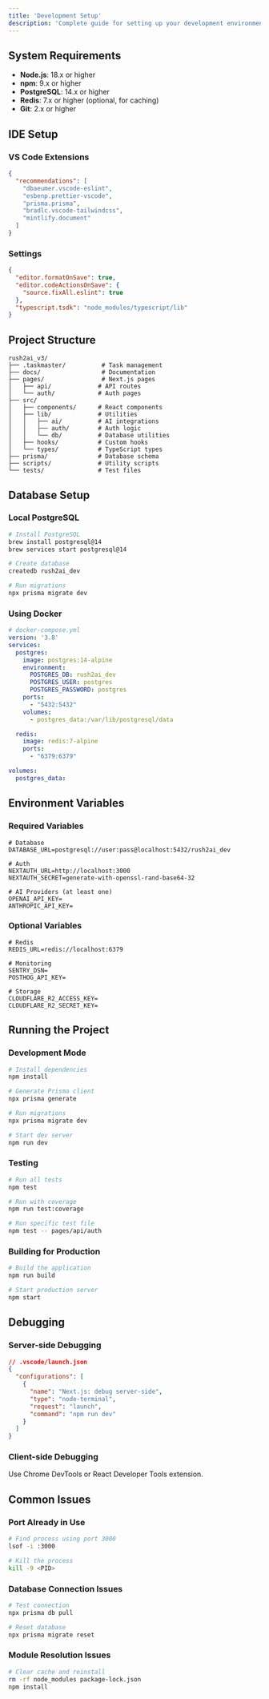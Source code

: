 ```yaml
---
title: 'Development Setup'
description: 'Complete guide for setting up your development environment'
---
```


## System Requirements

- **Node.js**: 18.x or higher
- **npm**: 9.x or higher
- **PostgreSQL**: 14.x or higher
- **Redis**: 7.x or higher (optional, for caching)
- **Git**: 2.x or higher

## IDE Setup

### VS Code Extensions

```json
{
  "recommendations": [
    "dbaeumer.vscode-eslint",
    "esbenp.prettier-vscode",
    "prisma.prisma",
    "bradlc.vscode-tailwindcss",
    "mintlify.document"
  ]
}
```

### Settings

```json
{
  "editor.formatOnSave": true,
  "editor.codeActionsOnSave": {
    "source.fixAll.eslint": true
  },
  "typescript.tsdk": "node_modules/typescript/lib"
}
```

## Project Structure

```
rush2ai_v3/
├── .taskmaster/          # Task management
├── docs/                 # Documentation
├── pages/                # Next.js pages
│   ├── api/             # API routes
│   └── auth/            # Auth pages
├── src/
│   ├── components/      # React components
│   ├── lib/             # Utilities
│   │   ├── ai/          # AI integrations
│   │   ├── auth/        # Auth logic
│   │   └── db/          # Database utilities
│   ├── hooks/           # Custom hooks
│   └── types/           # TypeScript types
├── prisma/              # Database schema
├── scripts/             # Utility scripts
└── tests/               # Test files
```

## Database Setup

### Local PostgreSQL

```bash
# Install PostgreSQL
brew install postgresql@14
brew services start postgresql@14

# Create database
createdb rush2ai_dev

# Run migrations
npx prisma migrate dev
```

### Using Docker

```yaml
# docker-compose.yml
version: '3.8'
services:
  postgres:
    image: postgres:14-alpine
    environment:
      POSTGRES_DB: rush2ai_dev
      POSTGRES_USER: postgres
      POSTGRES_PASSWORD: postgres
    ports:
      - "5432:5432"
    volumes:
      - postgres_data:/var/lib/postgresql/data

  redis:
    image: redis:7-alpine
    ports:
      - "6379:6379"

volumes:
  postgres_data:
```

## Environment Variables

### Required Variables

```env
# Database
DATABASE_URL=postgresql://user:pass@localhost:5432/rush2ai_dev

# Auth
NEXTAUTH_URL=http://localhost:3000
NEXTAUTH_SECRET=generate-with-openssl-rand-base64-32

# AI Providers (at least one)
OPENAI_API_KEY=
ANTHROPIC_API_KEY=
```

### Optional Variables

```env
# Redis
REDIS_URL=redis://localhost:6379

# Monitoring
SENTRY_DSN=
POSTHOG_API_KEY=

# Storage
CLOUDFLARE_R2_ACCESS_KEY=
CLOUDFLARE_R2_SECRET_KEY=
```

## Running the Project

### Development Mode

```bash
# Install dependencies
npm install

# Generate Prisma client
npx prisma generate

# Run migrations
npx prisma migrate dev

# Start dev server
npm run dev
```

### Testing

```bash
# Run all tests
npm test

# Run with coverage
npm run test:coverage

# Run specific test file
npm test -- pages/api/auth
```

### Building for Production

```bash
# Build the application
npm run build

# Start production server
npm start
```

## Debugging

### Server-side Debugging

```json
// .vscode/launch.json
{
  "configurations": [
    {
      "name": "Next.js: debug server-side",
      "type": "node-terminal",
      "request": "launch",
      "command": "npm run dev"
    }
  ]
}
```

### Client-side Debugging

Use Chrome DevTools or React Developer Tools extension.

## Common Issues

### Port Already in Use

```bash
# Find process using port 3000
lsof -i :3000

# Kill the process
kill -9 <PID>
```

### Database Connection Issues

```bash
# Test connection
npx prisma db pull

# Reset database
npx prisma migrate reset
```

### Module Resolution Issues

```bash
# Clear cache and reinstall
rm -rf node_modules package-lock.json
npm install
```
